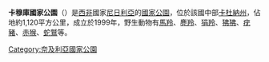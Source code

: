 {{Infobox protected area
| name = 卡穆庫國家公園
| alt_name =
| iucn_category = II
| photo = 
| photo_alt = 
| photo_caption = 
| photo_width = 
| map = Nigeria
| map_alt = 
| map_caption = 
| map_width = 
| nearest_city = 
| lat_d = 10
| lat_m = 45
| lat_s = 0
| lat_NS = N
| long_d = 6
| long_m = 30
| long_s = 0
| long_EW = E   
| coordinates_display = inline, title
| coords =
| coords_ref =
| region = 
| area = 1,120平方公里
| established = 1999年
| visitation_num = 
| visitation_year = 
| governing_body = 
| world_heritage_site = 
| url = 
}}

'''卡穆庫國家公園'''（{{lang-en|Kamuku National Park}}）是[[西非|西非]]國家[[尼日利亞|尼日利亞]]的[[國家公園|國家公園]]，位於該國中部[[卡杜納州|卡杜納州]]，佔地約1,120平方公里，成立於1999年，野生動物有[[馬羚|馬羚]]、[[麂羚|麂羚]]、[[狷羚|狷羚]]、[[狒狒|狒狒]]、[[疣豬|疣豬]]、[[赤猴|赤猴]]、[[蛇鷲|蛇鷲]]等。


{{Nigeria-stub}}

[[Category:奈及利亞國家公園|Category:奈及利亞國家公園]]